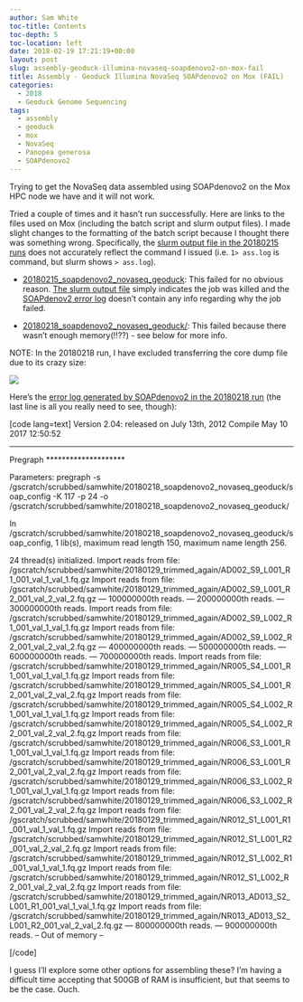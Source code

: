 ```yaml
---
author: Sam White
toc-title: Contents
toc-depth: 5
toc-location: left
date: 2018-02-19 17:21:19+00:00
layout: post
slug: assembly-geoduck-illumina-novaseq-soapdenovo2-on-mox-fail
title: Assembly - Geoduck Illumina NovaSeq SOAPdenovo2 on Mox (FAIL)
categories:
  - 2018
  - Geoduck Genome Sequencing
tags:
  - assembly
  - geoduck
  - mox
  - NovaSeq
  - Panopea generosa
  - SOAPdenovo2
---
```


Trying to get the NovaSeq data assembled using SOAPdenovo2 on the Mox HPC node we have and it will not work.

Tried a couple of times and it hasn't run successfully. Here are links to the files used on Mox (including the batch script and slurm output files). I made slight changes to the formatting of the batch script because I thought there was something wrong. Specifically, the [slurm output file in the 20180215 runs](https://owl.fish.washington.edu/Athaliana/20180215_soapdenovo2_novaseq_geoduck/slurm-134981.out) does not accurately reflect the command I issued (i.e. `1> ass.log` is command, but slurm shows `> ass.log`).





  * [20180215_soapdenovo2_novaseq_geoduck](https://owl.fish.washington.edu/Athaliana/20180215_soapdenovo2_novaseq_geoduck/): This failed for no obvious reason. [The slurm output file](http://owl.fish.washington.edu/Athaliana/20180215_soapdenovo2_novaseq_geoduck/slurm-134981.out) simply indicates the job was killed and the [SOAPdenov2 error log](http://owl.fish.washington.edu/Athaliana/20180215_soapdenovo2_novaseq_geoduck/ass.err) doesn't contain any info regarding why the job failed.



  * [20180218_soapdenovo2_novaseq_geoduck/](https://owl.fish.washington.edu/Athaliana/20180218_soapdenovo2_novaseq_geoduck/): This failed because there wasn't enough memory(!!??) - see below for more info.






NOTE: In the 20180218 run, I have excluded transferring the core dump file due to its crazy size:

![](https://owl.fish.washington.edu/Athaliana/20180218_mox_geo_novaseq_fail_01.png)

Here's the [error log generated by SOAPdenovo2 in the 20180218 run](https://owl.fish.washington.edu/Athaliana/20180218_soapdenovo2_novaseq_geoduck/ass.err) (the last line is all you really need to see, though):

[code lang=text]
Version 2.04: released on July 13th, 2012
Compile May 10 2017 12:50:52

********************
Pregraph
********************

Parameters: pregraph -s /gscratch/scrubbed/samwhite/20180218_soapdenovo2_novaseq_geoduck/soap_config -K 117 -p 24 -o /gscratch/scrubbed/samwhite/20180218_soapdenovo2_novaseq_geoduck/ 

In /gscratch/scrubbed/samwhite/20180218_soapdenovo2_novaseq_geoduck/soap_config, 1 lib(s), maximum read length 150, maximum name length 256.

24 thread(s) initialized.
Import reads from file:
 /gscratch/scrubbed/samwhite/20180129_trimmed_again/AD002_S9_L001_R1_001_val_1_val_1.fq.gz
Import reads from file:
 /gscratch/scrubbed/samwhite/20180129_trimmed_again/AD002_S9_L001_R2_001_val_2_val_2.fq.gz
--- 100000000th reads.
--- 200000000th reads.
--- 300000000th reads.
Import reads from file:
 /gscratch/scrubbed/samwhite/20180129_trimmed_again/AD002_S9_L002_R1_001_val_1_val_1.fq.gz
Import reads from file:
 /gscratch/scrubbed/samwhite/20180129_trimmed_again/AD002_S9_L002_R2_001_val_2_val_2.fq.gz
--- 400000000th reads.
--- 500000000th reads.
--- 600000000th reads.
--- 700000000th reads.
Import reads from file:
 /gscratch/scrubbed/samwhite/20180129_trimmed_again/NR005_S4_L001_R1_001_val_1_val_1.fq.gz
Import reads from file:
 /gscratch/scrubbed/samwhite/20180129_trimmed_again/NR005_S4_L001_R2_001_val_2_val_2.fq.gz
Import reads from file:
 /gscratch/scrubbed/samwhite/20180129_trimmed_again/NR005_S4_L002_R1_001_val_1_val_1.fq.gz
Import reads from file:
 /gscratch/scrubbed/samwhite/20180129_trimmed_again/NR005_S4_L002_R2_001_val_2_val_2.fq.gz
Import reads from file:
 /gscratch/scrubbed/samwhite/20180129_trimmed_again/NR006_S3_L001_R1_001_val_1_val_1.fq.gz
Import reads from file:
 /gscratch/scrubbed/samwhite/20180129_trimmed_again/NR006_S3_L001_R2_001_val_2_val_2.fq.gz
Import reads from file:
 /gscratch/scrubbed/samwhite/20180129_trimmed_again/NR006_S3_L002_R1_001_val_1_val_1.fq.gz
Import reads from file:
 /gscratch/scrubbed/samwhite/20180129_trimmed_again/NR006_S3_L002_R2_001_val_2_val_2.fq.gz
Import reads from file:
 /gscratch/scrubbed/samwhite/20180129_trimmed_again/NR012_S1_L001_R1_001_val_1_val_1.fq.gz
Import reads from file:
 /gscratch/scrubbed/samwhite/20180129_trimmed_again/NR012_S1_L001_R2_001_val_2_val_2.fq.gz
Import reads from file:
 /gscratch/scrubbed/samwhite/20180129_trimmed_again/NR012_S1_L002_R1_001_val_1_val_1.fq.gz
Import reads from file:
 /gscratch/scrubbed/samwhite/20180129_trimmed_again/NR012_S1_L002_R2_001_val_2_val_2.fq.gz
Import reads from file:
 /gscratch/scrubbed/samwhite/20180129_trimmed_again/NR013_AD013_S2_L001_R1_001_val_1_val_1.fq.gz
Import reads from file:
 /gscratch/scrubbed/samwhite/20180129_trimmed_again/NR013_AD013_S2_L001_R2_001_val_2_val_2.fq.gz
--- 800000000th reads.
--- 900000000th reads.
-- Out of memory --

[/code]

I guess I'll explore some other options for assembling these? I'm having a difficult time accepting that 500GB of RAM is insufficient, but that seems to be the case. Ouch.
